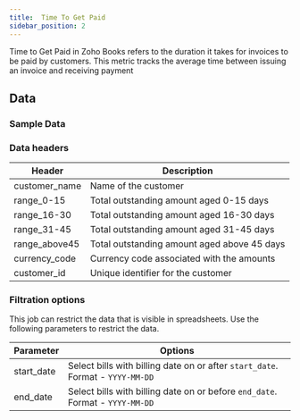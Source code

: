 ```yaml
---
title:  Time To Get Paid
sidebar_position: 2
---
```




Time to Get Paid in Zoho Books refers to the duration it takes for invoices to be paid by customers. This metric tracks the average time between issuing an invoice and receiving payment

<AddJob
  template="gsheet_zoho_books_db_get_time_to_get_paid"
/>


## Data

### Sample Data

<Gsheet
  src="https://docs.google.com/spreadsheets/d/1-gX-uq5YrTW-6gQJYM-mNXitEOfJLTiQCvPtV8CR1Yc/edit#gid=1436650474"
/>


### Data headers

| Header          | Description                                   |
|------------------|-----------------------------------------------|
| customer_name    | Name of the customer                           |
| range_0-15       | Total outstanding amount aged 0-15 days        |
| range_16-30      | Total outstanding amount aged 16-30 days       |
| range_31-45      | Total outstanding amount aged 31-45 days       |
| range_above45    | Total outstanding amount aged above 45 days    |
| currency_code    | Currency code associated with the amounts     |
| customer_id      | Unique identifier for the customer            |

### Filtration options

This job can restrict the data that is visible in spreadsheets. Use the following parameters to restrict the data.

| Parameter | Options |
|----|----|
| start_date | Select bills with billing date on or after `start_date`. Format - `YYYY-MM-DD` |
| end_date | Select bills with billing date on or before `end_date`. Format - `YYYY-MM-DD` |


<!---
## Others

### Similar jobs

Similar sort of data can be achieved by using get accounting transaction job and filtering it by invoice type. 

### Reports that use this job

Here are some of the report templates that use this job: 
-->